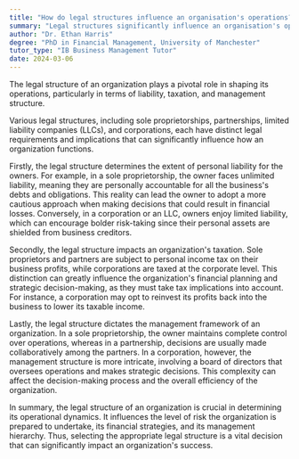 ```yaml
---
title: "How do legal structures influence an organisation's operations?"
summary: "Legal structures significantly influence an organisation's operations by determining its liability, taxation, and management structure."
author: "Dr. Ethan Harris"
degree: "PhD in Financial Management, University of Manchester"
tutor_type: "IB Business Management Tutor"
date: 2024-03-06
---
```


The legal structure of an organization plays a pivotal role in shaping its operations, particularly in terms of liability, taxation, and management structure.

Various legal structures, including sole proprietorships, partnerships, limited liability companies (LLCs), and corporations, each have distinct legal requirements and implications that can significantly influence how an organization functions.

Firstly, the legal structure determines the extent of personal liability for the owners. For example, in a sole proprietorship, the owner faces unlimited liability, meaning they are personally accountable for all the business's debts and obligations. This reality can lead the owner to adopt a more cautious approach when making decisions that could result in financial losses. Conversely, in a corporation or an LLC, owners enjoy limited liability, which can encourage bolder risk-taking since their personal assets are shielded from business creditors.

Secondly, the legal structure impacts an organization's taxation. Sole proprietors and partners are subject to personal income tax on their business profits, while corporations are taxed at the corporate level. This distinction can greatly influence the organization's financial planning and strategic decision-making, as they must take tax implications into account. For instance, a corporation may opt to reinvest its profits back into the business to lower its taxable income.

Lastly, the legal structure dictates the management framework of an organization. In a sole proprietorship, the owner maintains complete control over operations, whereas in a partnership, decisions are usually made collaboratively among the partners. In a corporation, however, the management structure is more intricate, involving a board of directors that oversees operations and makes strategic decisions. This complexity can affect the decision-making process and the overall efficiency of the organization.

In summary, the legal structure of an organization is crucial in determining its operational dynamics. It influences the level of risk the organization is prepared to undertake, its financial strategies, and its management hierarchy. Thus, selecting the appropriate legal structure is a vital decision that can significantly impact an organization's success.
    